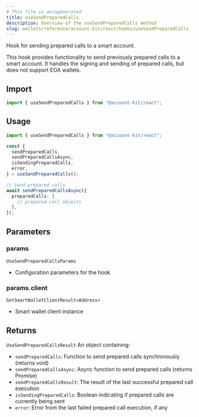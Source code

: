 ```yaml
---
# This file is autogenerated
title: useSendPreparedCalls
description: Overview of the useSendPreparedCalls method
slug: wallets/reference/account-kit/react/hooks/useSendPreparedCalls
---
```


Hook for sending prepared calls to a smart account.

This hook provides functionality to send previously prepared calls to a smart account.
It handles the signing and sending of prepared calls, but does not support EOA wallets.

## Import

```ts
import { useSendPreparedCalls } from "@account-kit/react";
```

## Usage

```ts twoslash
import { useSendPreparedCalls } from "@account-kit/react";

const {
  sendPreparedCalls,
  sendPreparedCallsAsync,
  isSendingPreparedCalls,
  error,
} = useSendPreparedCalls();

// Send prepared calls
await sendPreparedCallsAsync({
  preparedCalls: [
    // prepared call objects
  ],
});
```

## Parameters

### params

`UseSendPreparedCallsParams`

- Configuration parameters for the hook

### params.client

`GetSmartWalletClientResult<Address>`

- Smart wallet client instance

## Returns

`UseSendPreparedCallsResult`
An object containing:

- `sendPreparedCalls`: Function to send prepared calls synchronously (returns void)
- `sendPreparedCallsAsync`: Async function to send prepared calls (returns Promise)
- `sendPreparedCallsResult`: The result of the last successful prepared call execution
- `isSendingPreparedCalls`: Boolean indicating if prepared calls are currently being sent
- `error`: Error from the last failed prepared call execution, if any

